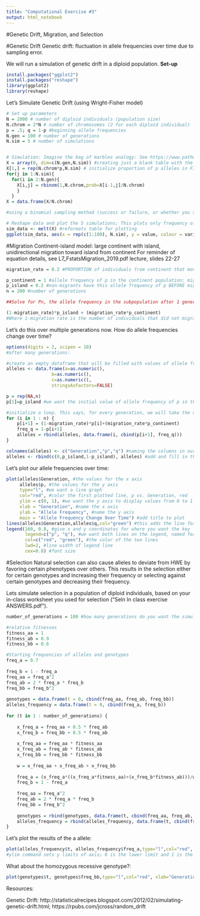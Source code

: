 ```yaml
---
title: "Computational Exercise #3"
output: html_notebook
---
```


#Genetic Drift, Migration, and Selection

#Genetic Drift
Genetic drift: fluctuation in allele frequencies over time due to sampling error.

We will run a simulation of genetic drift in a diploid population.
**Set-up**
```r
install.packages("ggplot2")
install.packages("reshape")
library(ggplot2)
library(reshape)
```

Let's Simulate Genetic Drift (using Wright-Fisher model)
```r
# Set up parameters
N = 2000 # number of diploid individuals (population size)
N.chrom = 2*N # number of chromosomes (2 for each diploid individual)
p = .5; q = 1-p #beginning allele frequencies
N.gen = 100 # number of generations
N.sim = 5 # number of simulations


# Simulation: Imagine the bag of marbles analogy: See https://www.pathwayz.org/Tree/Plain/GENETIC+DRIFT; this simulation is choosing alleles at random from the population, conditional on their initial frequency, to create the allele frequencies of the next generation.
X = array(0, dim=c(N.gen,N.sim)) #creating just a blank table with the correct number of columns (simulations) and rows (generations)
X[1,] = rep(N.chrom*p,N.sim) # initialize proportion of p alleles in FIRST generation (multiply number of chromosomes by the allele frequency p)
for(j in 1:N.sim){
  for(i in 2:N.gen){
    X[i,j] = rbinom(1,N.chrom,prob=X[i-1,j]/N.chrom)
    }  
  }
X = data.frame(X/N.chrom)

#using a binomial sampling method (success or failure, or whether you sample allele p or not), sample for each individual in each generation (N.chrom contains information about how many individuals there are). The 'prob=' contains information about the starting allele frequency (the frequency of p in the previous generation)

# Reshape data and plot the 5 simulations; This plots only frequency of p allele, but you can use the equation 1-p to figure out q at any point in the simulation.
sim_data <- melt(X) #reformats table for plotting
ggplot(sim_data, aes(x = rep(c(1:100), N.sim), y = value, colour = variable)) + geom_line() + xlab("Generation") + ylab("Allele Frequency") + ylim(0,1) + labs(colour = "Simulations")
```



#Migration
Continent-island model: large continent with island, unidirectional migration toward island from continent
For reminder of equation details, see L7_FstatsMigration_2019.pdf lecture, slides 22-27

```r
migration_rate = 0.2 #PROPORTION of individuals from continent that move to island subpopulation

p_continent = 1 #allele frequency of p in the continent population; migrants will have this allele frequency of p
p_island = 0.2 #non-migrants have this allele frequency of p BEFORE migration occurs; also denoted as Po or P(n-1)
n = 200 #number of generations

##Solve for Pn, the allele frequency in the subpopulation after 1 generation##

(1-migration_rate)*p_island + (migration_rate*p_continent)
#Where 1-migration rate is the number of individuals that did not migrate, which is multiplied by the initial allele frequency of p on the island before migration occured; the second part of the equation multiplies the migration rate by the p allele frequency of the migrant individuals coming from the continent.
```

Let's do this over multiple generations now. How do allele frequencies change over time?
```r
options(digits = 2, scipen = 10)
#after many generations:

#create an empty dataframe that will be filled with values of allele frequencies
alleles <- data.frame(a=as.numeric(),
                 b=as.numeric(), 
                 c=as.numeric(), 
                 stringsAsFactors=FALSE) 

p = rep(NA,n)
p[1]=p_island #we want the initial value of allele frequency of p in the island population to be equal to what we set the frequency of p to be earlier

#initialize a loop. This says, for every generation, we will take the value of p (the island allele freq. of p) at time i, plug it into our equation for continent-island migration, and calculate p at time i+1. Then, use that new p value and plug it into our equation to calculate p at time i+2. The allele frequency of q (called freq_q) is calculated using the equation q=1-p.
for (i in 1 : n) {
    p[i+1] = (1-migration_rate)*p[i]+(migration_rate*p_continent)
    freq_q = 1-p[i+1]
    alleles = rbind(alleles, data.frame(i, cbind(p[i+1], freq_q)))
}

colnames(alleles) <- c("Generation","p","q") #naming the columns in our created dataframe
alleles <- rbind(c(0,p_island,1-p_island), alleles) #add and fill in the first row of the dataframe with initial allele frequencies for the island (at generation 0)
```

Let's plot our allele frequencies over time:
```r
plot(alleles$Generation, #the values for the x axis
     alleles$p, #the values for the y axis
     type="l", #we want a line graph
     col="red", #color the first plotted line, p vs. Generation, red
     ylim = c(0, 1), #we want the y axis to display values from 0 to 1
     xlab = "Generation", #name the x axis
     ylab = "Allele Frequency", #name the y axis
     main = "Allele Frequency Change Over Time") #add title to plot
lines(alleles$Generation,alleles$q,col="green") #this adds the line for the allele frequency of q onto the plot in green
legend(160, 0.8, #give x and y coordinates for where you want the key
       legend=c("p", "q"), #we want both lines on the legend, named for the alleles
       col=c("red", "green"), #the color of the two lines
       lwd=2, #line width of legend line
       cex=0.8) #font size
```


#Selection
Natural selection can also cause alleles to deviate from HWE by favoring certain phenotypes over others. This results in the selection either for certain genotypes and increasing their frequency or selecting against certain genotypes and decreasing their frequency.

Lets simulate selection in a population of diploid individuals, based on your in-class worksheet you used for selection ("Seln In class exercise ANSWERS.pdf").
```r
number_of_generations = 100 #how many generations do you want the simulation to run?

#relative fitnesses
fitness_aa = 1
fitness_ab = 0.9
fitness_bb = 0.6

#Starting frequencies of alleles and genotypes
freq_a = 0.7
 
freq_b = 1 - freq_a
freq_aa = freq_a^2
freq_ab = 2 * freq_a * freq_b
freq_bb = freq_b^2
 
genotypes = data.frame(t = 0, cbind(freq_aa, freq_ab, freq_bb))
alleles_frequency = data.frame(t = 0, cbind(freq_a, freq_b))
 
for (t in 1 : number_of_generations) {
 
    x_freq_a = freq_aa + 0.5 * freq_ab
    x_freq_b = freq_bb + 0.5 * freq_ab
 
    x_freq_aa = freq_aa * fitness_aa
    x_freq_ab = freq_ab * fitness_ab
    x_freq_bb = freq_bb * fitness_bb
     
    w = x_freq_aa + x_freq_ab + x_freq_bb
     
    freq_a = (x_freq_a*((x_freq_a*fitness_aa)+(x_freq_b*fitness_ab)))/w
    freq_b = 1 - freq_a
    
    freq_aa = freq_a^2
    freq_ab = 2 * freq_a * freq_b
    freq_bb = freq_b^2
      
    genotypes = rbind(genotypes, data.frame(t, cbind(freq_aa, freq_ab, freq_bb)))
    alleles_frequency = rbind(alleles_frequency, data.frame(t, cbind(freq_a, freq_b)))
}
```

Let's plot the results of the a allele:
```r
plot(alleles_frequency$t, alleles_frequency$freq_a,type="l",col="red", xlab="Generations", ylab="Frequency of A", ylim = c(0,1)) 
#ylim command sets y limits of axis; 0 is the lower limit and 1 is the upper limit
```

What about the homozygous recessive genotype?:
```r
plot(genotypes$t, genotypes$freq_bb,type="l",col="red", xlab="Generations", ylab="Frequency of bb")
```

Resources:

Genetic Drift: http://statisticalrecipes.blogspot.com/2012/02/simulating-genetic-drift.html; https://rpubs.com/jcross/random_drift
